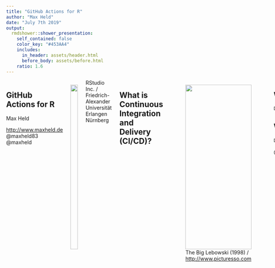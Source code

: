 ```yaml
---
title: "GitHub Actions for R"
author: "Max Held"
date: "July 7th 2019"
output:
  rmdshower::shower_presentation:
    self_contained: false
    color_key: "#453AA4"
    includes:
      in_header: assets/header.html
      before_body: assets/before.html
    ratio: 1.6
---
```


<div class="columns two">
<div>
  <h2>GitHub Actions for R</h2>
  Max Held
  <p class="note">
  <i class="fas fa-link"></i> <a href=http://www.maxheld.de>http://www.maxheld.de</a> <br>
  <i class="fab fa-github"></i> @maxheld83 <br>
  <i class="fab fa-twitter"></i> @maxheld
  </p>
</div>
<div>
<img src="https://raw.githubusercontent.com/r-lib/ghactions/master/logo.png" width="100%">
</div>
<figcaption class="copyright bottom">RStudio Inc. / Friedrich-Alexander Universität Erlangen Nürnberg</figcaption
</div>
</section>


<section class="slide clear">
<h2 class="shout">
  What is <br>Continuous Integration and Delivery (<strong>CI/CD</strong>)?
</h2>
</section>


<section class="slide black clear">
<figure>
  <img class="cover" src="assets/lebowski.png" height="100%">
  <figcaption class="copyright white">
  The Big Lebowski (1998) / <a href=https://me.me/i/but-it-works-on-my-machine-works-defect-software-meme-b5fc63057ac24e8dbdcfa4ef52e24d6f>http://www.picturesso.com</a> 
  </figcaption>
</figcaption>
</figure>
</section>


<section class="slide">
<h2>Without CI/CD</h2>

```r
DiagrammeR::grViz(diagram = "assets/cicd-wo.gv")
```

<h2>With CI/CD</h2>

```r
DiagrammeR::grViz(diagram = "assets/cicd-with.gv")
```

<figcaption class="copyright">
<i class="fab fa-github"></i> @maxheld83
<i class="fab fa-twitter"></i> @maxheld 
</figcaption>
</section>


<section class="slide">

<h2>GitHub Actions in Action</h2>

<pre class="R">
  <code>remotes::install_github("r-lib/ghactions")</code>
  <code>ghactions::use_ghactions(</code>
  <code>    workflow = ghactions::website()</code>
  <code>)</code>
<pre>
<br>
<pre class="bash">
  <code>git add .</code>
  <code>git commit -m "update project"</code>
  <code>git push</code>
</pre>

<img class="cover place right" src="assets/rmd.gif">
</section>


<section class="slide clear">

<img class="place left top logo" src="assets/travis.png">

<img class="place left logo" src="assets/gitlab.png">

<img class="place left bottom logo" src="assets/azure.jpeg">

<img class="place right top logo" src="assets/circleci.png">

<img class="place right logo" src="assets/appveyor.png">

<img class="place right bottom logo" height="15%" style="width:auto" src="assets/google-cloud-build.png">

<img class="place center" src="assets/github-actions.jpeg">

</section>

<section class="slide black clear">
<figure>
  <img class="cover" width="100%" src="assets/travis-fail.jpg">
</figure>
</section>


<section class="slide clear">
<h2 class="shout">
  Is it <strong>easy <br>to reason about</strong>?
</h2>
</section>


<section class="slide clear">
<h2 class="shout">
  Definition of the <strong>Computing Environment</strong>
</h2>
</section>


<section class="slide">
<div class="columns two">
<div>
  <h2><code>Dockerfile</code></h2>
  <pre class="Dockerfile">
  <code>FROM rhub/debian-gcc-release</code>
  ...
  <code>ENTRYPOINT ["/entrypoint.R"]</code>
  </pre>

  <pre class="bash">
  <code>docker build \</code>
  <code>  --tag install-deps .</code>
  <code>docker run \</code>
  <code>  --entrypoint R install-deps</code>
  </pre>
</div>
<div>
  <h2><code>.travis.yml</code></h2>
  <pre class="yaml">
  <code>language:r</code>
  <code>cache: packages</code>
  ...
  <code>deploy:</code>
  <code>  provider: script</code>
  <code>    script: Rscript -e \</code> <code>      'pkgdown::deploy_site_github(verbose = TRUE)'</code>
  </pre>
  </div>
</div>
<figcaption class="copyright">
<i class="fab fa-github"></i> @maxheld83
<i class="fab fa-twitter"></i> @maxheld 
</figcaption>
</section>


<section class="slide">
<h2>What GitHub does ...</h2>
<pre>
  <code>action "Deploy to shinyapps.io" {</code>
  <code>  uses = "maxheld83/shinyapps<mark class="important">@master"</mark></code>
  <code>  secrets = [<mark>"SHINYAPPS_SECRET"</mark>, SHINYAPPS_TOKEN"]</code>
  <code>}</code>
</pre>
<h2>.. you can do too!</h2>
<pre class="bash">
  <code>docker run <mark>--env "SHINYAPPS_SECRET=foo"</mark> \ </code>
  <code>  --volume ${PWD}:${HOME} maxheld83/shinyapps<mark class=important>:master</mark></code>
</pre>
<figcaption class="copyright">
<i class="fab fa-github"></i> @maxheld83
<i class="fab fa-twitter"></i> @maxheld 
</figcaption>
</section>

<!-- TODO gif of 1+1 or it did not happen -->


<section class="slide clear">
<h2 class="shout">Definition of the <strong>Workflow Graph</strong></h2>
</section>


<section class="slide">
<pre>
  <code>workflow "Deploy Shiny App" {</code>
  <code>  on = <mark>"push"</mark></code>
  <code>  resolves = [<mark class="important">"Deploy to shinyapps.io"</mark>]</code>
  <code>}</code>
  <code>action <mark>"Install Dependencies"</mark> {</code>
  <code>  uses = "r-lib/ghactions/install-deps"</code>
  <code>}</code>
  <code>action <mark class="important">"Deploy to shinyapps.io"</mark>{</code>
  <code>  uses = "maxheld83/shinyapps@master"</code>
  <code>  needs = [<mark>"Install Dependencies"</mark>]</code>
  <code>}</code>
</pre>
<img class="cover place right" src="assets/package.gif">
</section>


<section class="slide">
<h2>Isolation is a Good Thing</h2>
<figcaption class="copyright">
<i class="fab fa-github"></i> @maxheld83
<i class="fab fa-twitter"></i> @maxheld 
</figcaption>
</section>


<section class="slide clear" id="ecosystem">
<h2 class="shout">Definition of the <br> <strong>API Ecosystem</strong></h2>
</section>

<section class="slide">
<h2>Go Nuts! 🤯</h2>
<figcaption class="copyright">
<i class="fab fa-github"></i> @maxheld83
<i class="fab fa-twitter"></i> @maxheld 
</figcaption>
</section>

<section class="slide black clear">
<figure>
  <img class="cover" src="assets/docker-born.jpg" height="100%">
  <figcaption class="copyright white">
  Finding Neverland (2004)
  </figcaption>
</figure>
</section>


<section class="slide clear">
<h2 class="shout">
  It's <strong>easier(ish)</strong> <br>
  to reason about.
</h2>
</section>


<section class="slide">
<div class="columns two"
<div>
<ul>
  <h2>Short Term</h2>
  <li value="😞">Still in (limited) beta.</li>
  <li value="😒">No native caching.</li>
  <li value="😐">No real-time logs.</li>
  <li value="🧐">Sparse documentation.</li>
  <li value="😲">No support for pull requests.</li>
  <li value="😌">One less service to authenticate against.</li>
</ul>
<ul>
  <h2>Long Term?</h2>
  <li value="😐">No cross-platform support or matrix builds.</li>
  <li value="🧐">Sparse documentation.</li>
  <li value="🤪">Easy access to much of the GitHub API</li>
  <li value="😎">Potential for reuse accross ecosystems and marketplace (?).</li>
  <li value="🤓">Partly open-source, limited vendor lock-in.</li>
</ul>
</div>

<figcaption class="copyright">
<i class="fab fa-github"></i> @maxheld83
<i class="fab fa-twitter"></i> @maxheld 
</figcaption>

</section>


<section class="slide">
<h2>🖖Thanks❤️</h2>

Jim Hester
<p class="note">RStudio Inc.</p>
Gabor Csardi
<p class="note">The R-Hub Project / R Consortium</p>
Dirk Edelbuettel & Carl Boettiger
<p class="note">The Rocker Project</p>
</section>


<section class="slide clear">
<h2>Use <i class="fab fa-github"></i> Actions to Better 🤔🔧🐞</h2>
<div class="columns two">
<div>
1. Sign up for the beta at <a href=http://www.github.com/actions>github.com/actions</a>.
2. <code class="R">remotes::install_github(<mark>"r-lib/ghactions"</mark>)</code>

<h2>Learn More</h2>
<i class="fas fa-link"></i> <a href=http://www.maxheld.de/ghactions>maxheld.de/ghactions</a> <br>
<i class="fab fa-github"></i> <a href=http://github.com/r-lib/ghactions>github.com/r-lib/ghactions</a>
</div>

<div>
<img src="https://raw.githubusercontent.com/r-lib/ghactions/master/logo.png" width="100%">
</div>
</div>
<figcaption class="copyright">
<i class="fab fa-github"></i> @maxheld83
<i class="fab fa-twitter"></i> @maxheld 
</figcaption
</section>
